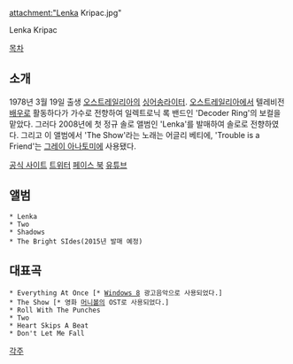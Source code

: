 attachment:"Lenka Kripac.jpg"

Lenka Kripac


[[목차]]

== 소개 ==

1978년 3월 19일 출생 [[오스트레일리아]]의 [[싱어송라이터]]. [[오스트레일리아]]에서 텔레비전 [[배우]]로 활동하다가 가수로 전향하여 일렉트로닉 록 밴드인 'Decoder Ring'의 보컬을 맡았다. 그러다 2008년에 첫 정규 솔로 앨범인 'Lenka'를 발매하여 솔로로 전향하였다. 그리고 이 앨범에서 'The Show'라는 노래는 어글리 베티에, 'Trouble is a Friend'는 [[그레이 아나토미]]에 사용됐다.

[http://lenkamusic.com/ 공식 사이트]
[https://twitter.com/lenkamusic 트위터]
[https://www.facebook.com/lenka 페이스 북]
[https://www.youtube.com/user/LenkaVEVO 유튜브]

== 앨범 ==

 * Lenka
 * Two
 * Shadows
 * The Bright SIdes(2015년 발매 예정)

== 대표곡 ==

 * Everything At Once [* [[Windows 8]] 광고음악으로 사용되었다.]
 * The Show [* 영화 [[머니볼]]의 OST로 사용되었다.]
 * Roll With The Punches
 * Two
 * Heart Skips A Beat
 * Don't Let Me Fall

[[각주]]
